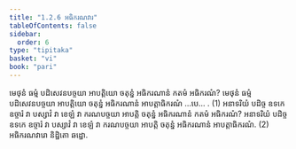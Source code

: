 ```yaml
---
title: "1.2.6 អធិករណវារ"
tableOfContents: false
sidebar:
  order: 6
type: "tipitaka"
basket: "vi"
book: "pari"
---
```



<DynamicBreadcrumb />

<Division number="198" book="pari">

<Paragraph number="652" book="pari">
មេថុនំ ធម្មំ បដិសេវនបច្ចយា អាបត្តិយោ ចតុន្នំ អធិករណានំ កតមំ អធិករណំ? មេថុនំ ធម្មំ បដិសេវនបច្ចយា អាបត្តិយោ ចតុន្នំ អធិករណានំ អាបត្តាធិករណំ …បេ… . (1)
</Paragraph>

<Paragraph number="653" book="pari">
អនាទរិយំ បដិច្ច ឧទកេ ឧច្ចារំ វា បស្សាវំ វា ខេឡំ វា ករណបច្ចយា អាបត្តិ ចតុន្នំ អធិករណានំ កតមំ អធិករណំ? អនាទរិយំ បដិច្ច ឧទកេ ឧច្ចារំ វា បស្សាវំ វា ខេឡំ វា ករណបច្ចយា អាបត្តិ ចតុន្នំ អធិករណានំ អាបត្តាធិករណំ. (2)

</Paragraph>
</Division>

<Paragraph number="654" type="center" book="pari">
អធិករណវារោ និដ្ឋិតោ ឆដ្ឋោ.
</Paragraph>